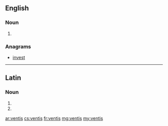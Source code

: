==English==

===Noun===
{{head|en|noun plural form}}

# {{plural of|venti|lang=en}}

===Anagrams===
* [[invest#English|invest]]

----

==Latin==

===Noun===
{{la-noun-form|ventīs}}

# {{inflection of|ventus||dat|p|lang=la}}
# {{inflection of|ventus||abl|p|lang=la}}

[[ar:ventis]]
[[cs:ventis]]
[[fr:ventis]]
[[mg:ventis]]
[[my:ventis]]
